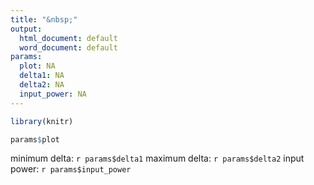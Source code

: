 ```yaml
---
title: "&nbsp;"
output:
  html_document: default
  word_document: default
params:
  plot: NA
  delta1: NA
  delta2: NA
  input_power: NA
---
```


```r
library(knitr)
```

```r
params$plot
```

minimum delta: `r params$delta1`
maximum delta: `r params$delta2`
input power: `r params$input_power`